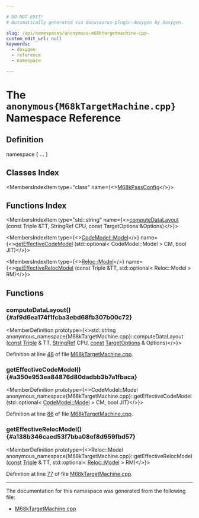```yaml
---

# DO NOT EDIT!
# Automatically generated via docusaurus-plugin-doxygen by Doxygen.

slug: /api/namespaces/anonymous-m68ktargetmachine-cpp-
custom_edit_url: null
keywords:
  - doxygen
  - reference
  - namespace

---
```





# The `anonymous{M68kTargetMachine.cpp}` Namespace Reference

<DoxygenPage pluginConfig={pluginConfig}>



## Definition

<CodeBlock>namespace &#123; ... &#125;</CodeBlock>

## Classes Index

<MembersIndex>

<MembersIndexItem
  type="class"
  name={<><a href="/docs/api/classes/anonymous-namespace-m68ktargetmachine-cpp-/m68kpassconfig">M68kPassConfig</a></>}>
</MembersIndexItem>

</MembersIndex>

## Functions Index

<MembersIndex>

<MembersIndexItem
  type="std::string"
  name={<><a href="#af9d6ea174f1fcba3ebd68fb307b00c72">computeDataLayout</a> (const Triple &amp;TT, StringRef CPU, const TargetOptions &amp;Options)</>}>
</MembersIndexItem>

<MembersIndexItem
  type={<><a href="/docs/api/namespaces/llvm/codemodel/#afc59396a9e5809fc92938e203d91a8df">CodeModel::Model</a></>}
  name={<><a href="#a350e953ea84876d80dadbb3b7a1fbaca">getEffectiveCodeModel</a> (std::optional&lt; CodeModel::Model &gt; CM, bool JIT)</>}>
</MembersIndexItem>

<MembersIndexItem
  type={<><a href="/docs/api/namespaces/llvm/reloc/#af59f6dc86e80aaf56f1afd155eebf568">Reloc::Model</a></>}
  name={<><a href="#a138b346caed53f7bba08ef8d959fbd57">getEffectiveRelocModel</a> (const Triple &amp;TT, std::optional&lt; Reloc::Model &gt; RM)</>}>
</MembersIndexItem>

</MembersIndex>


<SectionDefinition>

## Functions

### computeDataLayout() {#af9d6ea174f1fcba3ebd68fb307b00c72}

<MemberDefinition
  prototype={<>std::string anonymous&#95;namespace&#123;M68kTargetMachine.cpp&#125;::computeDataLayout (<a href="/docs/api/files/lib/lib/target/lib/target/aarch64/aarch64promoteconstant-cpp/#a90f8350fecae261c25be85d38b451bff">const</a> <a href="/docs/api/classes/llvm/triple">Triple</a> &amp; TT, <a href="/docs/api/classes/llvm/stringref">StringRef</a> CPU, <a href="/docs/api/files/lib/lib/target/lib/target/aarch64/aarch64promoteconstant-cpp/#a90f8350fecae261c25be85d38b451bff">const</a> <a href="/docs/api/classes/llvm/targetoptions">TargetOptions</a> &amp; Options)</>}>

Definition at line <a href="/docs/api/files/lib/lib/target/lib/target/m68k/m68ktargetmachine-cpp/#l00048">48</a> of file <a href="/docs/api/files/lib/lib/target/lib/target/m68k/m68ktargetmachine-cpp">M68kTargetMachine.cpp</a>.
</MemberDefinition>

### getEffectiveCodeModel() {#a350e953ea84876d80dadbb3b7a1fbaca}

<MemberDefinition
  prototype={<>CodeModel::Model anonymous&#95;namespace&#123;M68kTargetMachine.cpp&#125;::getEffectiveCodeModel (std::optional&lt; <a href="/docs/api/namespaces/llvm/codemodel/#afc59396a9e5809fc92938e203d91a8df">CodeModel::Model</a> &gt; CM, bool JIT)</>}>

Definition at line <a href="/docs/api/files/lib/lib/target/lib/target/m68k/m68ktargetmachine-cpp/#l00086">86</a> of file <a href="/docs/api/files/lib/lib/target/lib/target/m68k/m68ktargetmachine-cpp">M68kTargetMachine.cpp</a>.
</MemberDefinition>

### getEffectiveRelocModel() {#a138b346caed53f7bba08ef8d959fbd57}

<MemberDefinition
  prototype={<>Reloc::Model anonymous&#95;namespace&#123;M68kTargetMachine.cpp&#125;::getEffectiveRelocModel (<a href="/docs/api/files/lib/lib/target/lib/target/aarch64/aarch64promoteconstant-cpp/#a90f8350fecae261c25be85d38b451bff">const</a> <a href="/docs/api/classes/llvm/triple">Triple</a> &amp; TT, std::optional&lt; <a href="/docs/api/namespaces/llvm/reloc/#af59f6dc86e80aaf56f1afd155eebf568">Reloc::Model</a> &gt; RM)</>}>

Definition at line <a href="/docs/api/files/lib/lib/target/lib/target/m68k/m68ktargetmachine-cpp/#l00077">77</a> of file <a href="/docs/api/files/lib/lib/target/lib/target/m68k/m68ktargetmachine-cpp">M68kTargetMachine.cpp</a>.
</MemberDefinition>

</SectionDefinition>

<hr/>

The documentation for this namespace was generated from the following file:

<ul>
<li><a href="/docs/api/files/lib/lib/target/lib/target/m68k/m68ktargetmachine-cpp">M68kTargetMachine.cpp</a></li>
</ul>

</DoxygenPage>
